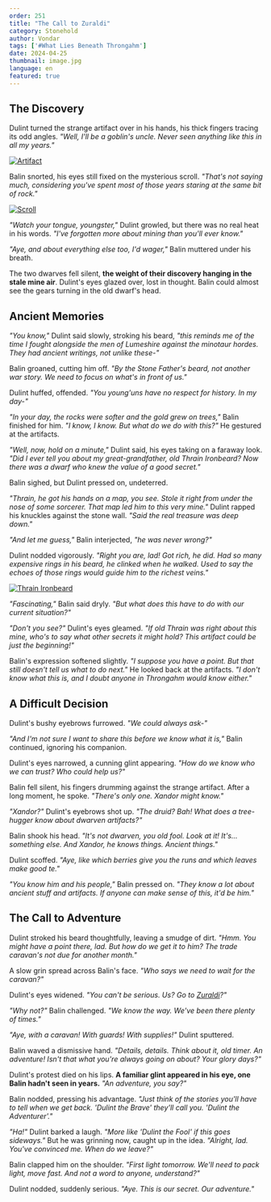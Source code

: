 ```yaml
---
order: 251
title: "The Call to Zuraldi"
category: Stonehold
author: Vondar
tags: ['#What Lies Beneath Throngahm']
date: 2024-04-25
thumbnail: image.jpg
language: en
featured: true
---
```


## The Discovery

Dulint turned the strange artifact over in his hands, his thick fingers tracing its odd angles. *"Well, I'll be a goblin's uncle. Never seen anything like this in all my years."*

[![Artifact](https://i.imgur.com/UYou3vy.jpeg)](https://i.imgur.com/UYou3vy.jpeg)

Balin snorted, his eyes still fixed on the mysterious scroll. *"That's not saying much, considering you've spent most of those years staring at the same bit of rock."*

[![Scroll](https://i.imgur.com/UhLPuZv.png)](https://i.imgur.com/UhLPuZv.png)

*"Watch your tongue, youngster,"* Dulint growled, but there was no real heat in his words. *"I've forgotten more about mining than you'll ever know."*

*"Aye, and about everything else too, I'd wager,"* Balin muttered under his breath.

The two dwarves fell silent, **the weight of their discovery hanging in the stale mine air**. Dulint's eyes glazed over, lost in thought. Balin could almost see the gears turning in the old dwarf's head.

## Ancient Memories

*"You know,"* Dulint said slowly, stroking his beard, *"this reminds me of the time I fought alongside the men of Lumeshire against the minotaur hordes. They had ancient writings, not unlike these-"*

Balin groaned, cutting him off. *"By the Stone Father's beard, not another war story. We need to focus on what's in front of us."*

Dulint huffed, offended. *"You young'uns have no respect for history. In my day-"*

*"In your day, the rocks were softer and the gold grew on trees,"* Balin finished for him. *"I know, I know. But what do we do with this?"* He gestured at the artifacts.

*"Well, now, hold on a minute,"* Dulint said, his eyes taking on a faraway look. *"Did I ever tell you about my great-grandfather, old Thrain Ironbeard? Now there was a dwarf who knew the value of a good secret."*

Balin sighed, but Dulint pressed on, undeterred.

*"Thrain, he got his hands on a map, you see. Stole it right from under the nose of some sorcerer. That map led him to this very mine."* Dulint rapped his knuckles against the stone wall. *"Said the real treasure was deep down."*

*"And let me guess,"* Balin interjected, *"he was never wrong?"*

Dulint nodded vigorously. *"Right you are, lad! Got rich, he did. Had so many expensive rings in his beard, he clinked when he walked. Used to say the echoes of those rings would guide him to the richest veins."*

[![Thrain Ironbeard](https://i.imgur.com/RlqFzFh.jpeg)](https://i.imgur.com/RlqFzFh.jpeg)

*"Fascinating,"* Balin said dryly. *"But what does this have to do with our current situation?"*

*"Don't you see?"* Dulint's eyes gleamed. *"If old Thrain was right about this mine, who's to say what other secrets it might hold? This artifact could be just the beginning!"*

Balin's expression softened slightly. *"I suppose you have a point. But that still doesn't tell us what to do next."* He looked back at the artifacts. *"I don't know what this is, and I doubt anyone in Throngahm would know either."*

## A Difficult Decision

Dulint's bushy eyebrows furrowed. *"We could always ask-"*

*"And I'm not sure I want to share this before we know what it is,"* Balin continued, ignoring his companion.

Dulint's eyes narrowed, a cunning glint appearing. *"How do we know who we can trust? Who could help us?"*

Balin fell silent, his fingers drumming against the strange artifact. After a long moment, he spoke. *"There's only one. Xandor might know."*

*"Xandor?"* Dulint's eyebrows shot up. *"The druid? Bah! What does a tree-hugger know about dwarven artifacts?"*

Balin shook his head. *"It's not dwarven, you old fool. Look at it! It's... something else. And Xandor, he knows things. Ancient things."*

Dulint scoffed. *"Aye, like which berries give you the runs and which leaves make good te."*

*"You know him and his people,"* Balin pressed on. *"They know a lot about ancient stuff and artifacts. If anyone can make sense of this, it'd be him."*

## The Call to Adventure

Dulint stroked his beard thoughtfully, leaving a smudge of dirt. *"Hmm. You might have a point there, lad. But how do we get it to him? The trade caravan's not due for another month."*

A slow grin spread across Balin's face. *"Who says we need to wait for the caravan?"*

Dulint's eyes widened. *"You can't be serious. Us? Go to [Zuraldi](https://www.drusniel.com/the-zuraldarr/)?"*

*"Why not?"* Balin challenged. *"We know the way. We've been there plenty of times."*

*"Aye, with a caravan! With guards! With supplies!"* Dulint sputtered.

Balin waved a dismissive hand. *"Details, details. Think about it, old timer. An adventure! Isn't that what you're always going on about? Your glory days?"*

Dulint's protest died on his lips. **A familiar glint appeared in his eye, one Balin hadn't seen in years.** *"An adventure, you say?"*

Balin nodded, pressing his advantage. *"Just think of the stories you'll have to tell when we get back. 'Dulint the Brave' they'll call you. 'Dulint the Adventurer'."*

*"Ha!"* Dulint barked a laugh. *"More like 'Dulint the Fool' if this goes sideways."* But he was grinning now, caught up in the idea. *"Alright, lad. You've convinced me. When do we leave?"*

Balin clapped him on the shoulder. *"First light tomorrow. We'll need to pack light, move fast. And not a word to anyone, understand?"*

Dulint nodded, suddenly serious. *"Aye. This is our secret. Our adventure."*